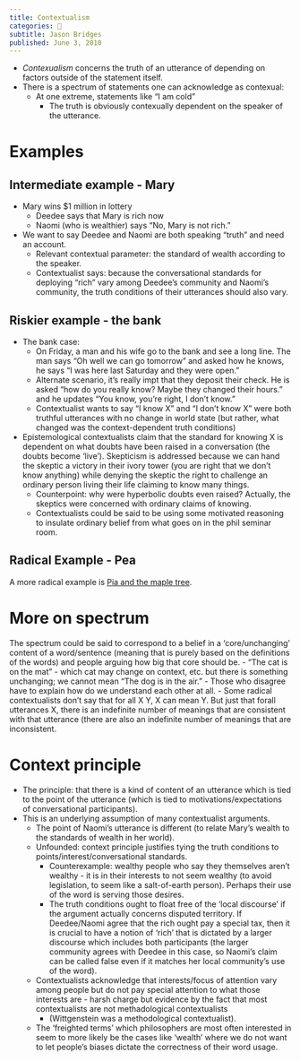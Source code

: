 ```yaml
---
title: Contextualism
categories: 🔴
subtitle: Jason Bridges
published: June 3, 2010
---
```


- *Contexualism* concerns the truth of an utterance of depending on factors 
  outside of the statement itself.
- There is a spectrum of statements one can acknowledge as contexual:
  - At one extreme, statements like "I am cold"
     - The truth is obviously contexually dependent on the speaker of the 
       utterance.

# Examples
## Intermediate example - Mary
- Mary wins $1 million in lottery
   - Deedee says that Mary is rich now
   - Naomi (who is wealthier) says "No, Mary is not rich."
- We want to say Deedee and Naomi are both speaking "truth" and need an account.
    - Relevant contextual parameter: the standard of wealth according to 
      the speaker.
    - Contextualist says: because the conversational standards for deploying 
      "rich" vary among Deedee's community and Naomi's community, the truth 
      conditions of their utterances should also vary.

## Riskier example - the bank
- The bank case:
    - On Friday, a man and his wife go to the bank and see a long line. The man 
      says "Oh well we can go tomorrow" and asked how he knows, he says "I was 
      here last Saturday and they were open."
    - Alternate scenario, it's really impt that they deposit their check. He is 
      asked "how do you really know? Maybe they changed their hours." and he 
      updates "You know, you're right, I don't know."
    - Contextualist wants to say "I know X" and "I don't know X" were both 
      truthful utterances with no change in world state (but rather, what 
      changed was the context-dependent truth conditions)
- Epistemological contextualists claim that the standard for knowing X is 
  dependent on what doubts have been raised in a conversation (the doubts become 
  'live').  Skepticism is addressed because we can hand the skeptic a victory in 
  their ivory tower (you are right that we don't know anything) while denying 
  the skeptic the right to challenge an ordinary person living their life 
  claiming to know many things.
    - Counterpoint: why were hyperbolic doubts even raised? Actually, the 
      skeptics were concerned with ordinary claims of knowing.
    - Contextualists could be said to be using some motivated reasoning to 
      insulate ordinary belief from what goes on in the phil seminar room.

## Radical Example - Pea
A more radical example is [Pia and the maple tree](/docs/phil/situations/piatree.qmd).

# More on spectrum

The spectrum could be said to correspond to a belief in a 'core/unchanging' 
content of a word/sentence (meaning that is purely based on the definitions of 
the words) and people arguing how big that core should be.
  - "The cat is on the mat" - which cat may change on context, etc. but there is 
    something unchanging; we cannot mean "The dog is in the air."
    - Those who disagree have to explain how do we understand each other at all.
  - Some radical contextualists don't say that for all X Y, X can mean Y. But 
    just that forall utterances X, there is an indefinite number of meanings 
    that are  consistent with that utterance (there are also an indefinite 
    number of meanings that are inconsistent.

# Context principle
- The principle: that there is a kind of content of an utterance which is tied 
  to the point of the utterance (which is tied to motivations/expectations of 
  conversational participants).
- This is an underlying assumption of many contextualist arguments.
  - The point of Naomi's utterance is different (to relate Mary's wealth to the 
    standards of wealth in her world).
  - Unfounded: context principle justifies tying the truth conditions to 
    points/interest/conversational standards.
    - Counterexample: wealthy people who say they themselves aren't wealthy - 
      it is in their interests to not seem wealthy (to avoid legislation, to 
      seem like a salt-of-earth person). Perhaps their use of the word is 
      serving those desires.
    - The truth conditions ought to float free of the 'local discourse' if the 
      argument actually concerns disputed territory. If Deedee/Naomi agree that 
      the rich ought pay a special tax, then it is crucial to have a notion of 
      'rich' that is dictated by a larger discourse which includes both 
      participants (the larger community agrees with Deedee in this case, so 
      Naomi's claim can be called false even if it matches her local community's 
      use of the word).
  - Contextualists acknowledge that interests/focus of attention vary among 
    people but do not pay special attention to what those interests are - harsh 
    charge but evidence by the fact that most contextualists are not 
    methadological contextualists
    - (Wittgenstein was a methodological contextualist).
  - The 'freighted terms' which philosophers are most often interested in seem 
    to more likely be the cases like 'wealth' where we do not want to let 
    people's biases dictate the correctness of their word usage.
